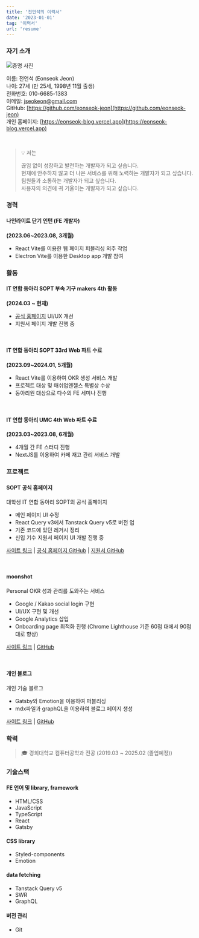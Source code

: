 ```yaml
---
title: '전언석의 이력서'
date: '2023-01-01'
tag: '이력서'
url: 'resume'
---
```


### 자기 소개

![증명 사진](./imgs/1.png)

이름: 전언석 (Eonseok Jeon)<br />
나이: 27세 (만 25세, 1998년 11월 출생)<br />
전화번호: 010-6685-1383<br />
이메일: [jseokeon@gmail.com](mailto:jseokeon@gmail.com)<br />
GitHub: [https://github.com/eonseok-jeon](https://github.com/eonseok-jeon)<br />
개인 홈페이지: [https://eonseok-blog.vercel.app](https://eonseok-blog.vercel.app)

<br />

> 💡 저는
>
> 끊임 없이 성장하고 발전하는 개발자가 되고 싶습니다.<br />
> 현재에 안주하지 않고 더 나은 서비스를 위해 노력하는 개발자가 되고 싶습니다.<br />
> 팀원들과 소통하는 개발자가 되고 싶습니다.<br />
> 사용자의 의견에 귀 기울이는 개발자가 되고 싶습니다.

### 경력

#### **나인라이트 단기 인턴 (FE 개발자)**

**(2023.06~2023.08, 3개월)**

- React Vite를 이용한 웹 페이지 퍼블리싱 외주 작업
- Electron Vite를 이용한 Desktop app 개발 참여

### 활동

#### **IT 연합 동아리 SOPT 부속 기구 makers 4th 활동**

**(2024.03 ~ 현재)**

- [공식 홈페이지](https://sopt.org) UI/UX 개선
- 지원서 페이지 개발 진행 중

<br />

#### **IT 연합 동아리 SOPT 33rd Web 파트 수료**

**(2023.09~2024.01, 5개월)**

- React Vite를 이용하여 OKR 생성 서비스 개발
- 프로젝트 대상 및 매쉬업엔젤스 특별상 수상
- 동아리원 대상으로 다수의 FE 세미나 진행

<br />

#### **IT 연합 동아리 UMC 4th Web 파트 수료**

**(2023.03~2023.08, 6개월)**

- 4개월 간 FE 스터디 진행
- NextJS를 이용하여 카페 재고 관리 서비스 개발

### 프로젝트

#### SOPT 공식 홈페이지

대학생 IT 연합 동아리 SOPT의 공식 홈페이지

- 메인 페이지 UI 수정
- React Query v3에서 Tanstack Query v5로 버전 업
- 기존 코드에 있던 레거시 정리
- 신입 기수 지원서 페이지 UI 개발 진행 중

[사이트 링크](https://www.sopt.org/) | [공식 홈페이지 GitHub](https://github.com/sopt-makers/sopt.org-frontend) | [지원서 GitHub](https://github.com/sopt-makers/sopt-recruiting-frontend)

<br />

#### moonshot

Personal OKR 성과 관리를 도와주는 서비스

- Google / Kakao social login 구현
- UI/UX 구현 및 개선
- Google Analytics 삽입
- Onboarding page 최적화 진행
  (Chrome Lighthouse 기준 60점 대에서 90점 대로 향상)

[사이트 링크](https://www.moonshotyou.com/) | [GitHub](https://github.com/MOONSHOT-Team/MOONSHOT-CLIENT)

<br />

#### 개인 블로그

개인 기술 블로그

- Gatsby와 Emotion을 이용하여 퍼블리싱
- mdx파일과 graphQL을 이용하여 블로그 페이지 생성

[사이트 링크](https://eonseok-blog.vercel.app/) | [GitHub](https://github.com/eonseok-jeon/blog)

### 학력

> 🎓 경희대학교 컴퓨터공학과 전공 (2019.03 ~ 2025.02 (졸업예정))

### 기술스택

#### **FE 언어 및 library, framework**

- HTML/CSS
- JavaScript
- TypeScript
- React
- Gatsby

#### **CSS library**

- Styled-components
- Emotion

#### **data fetching**

- Tanstack Query v5
- SWR
- GraphQL

#### **버전 관리**

- Git
